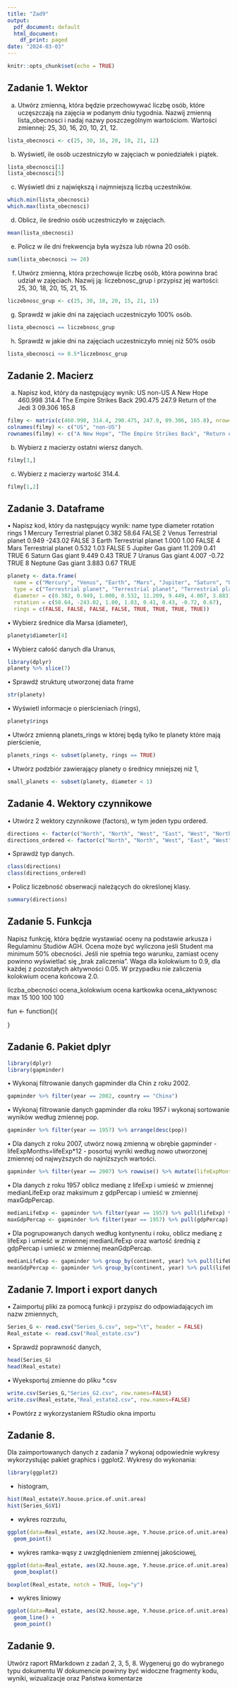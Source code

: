 ---
title: "Zad9"
output:
  pdf_document: default
  html_document:
    df_print: paged
date: "2024-03-03"
---

```{r setup, include=FALSE}
knitr::opts_chunk$set(echo = TRUE)
```
## Zadanie 1. Wektor
a) Utwórz zmienną, która będzie przechowywać liczbę osób, które uczęszczają na zajęcia w podanym dniu tygodnia.
Nazwij zmienną lista_obecnosci i nadaj nazwy poszczególnym wartościom. Wartości zmiennej: 25, 30, 16, 20, 10, 21, 12.

``` {R}
lista_obecnosci <- c(25, 30, 16, 20, 10, 21, 12)
```

b) Wyświetl, ile osób uczestniczyło w zajęciach w poniedziałek i piątek.
```{R}
lista_obecnosci[1]
lista_obecnosci[5]
```

c) Wyświetl dni z największą i najmniejszą liczbą uczestników.
``` {R}
which.min(lista_obecnosci)
which.max(lista_obecnosci)
```

d) Oblicz, ile średnio osób uczestniczyło w zajęciach.
``` {R}
mean(lista_obecnosci)
```

e) Policz w ile dni frekwencja była wyższa lub równa 20 osób.
``` {R}
sum(lista_obecnosci >= 20)
```

f) Utwórz zmienną, która przechowuje liczbę osób, która powinna brać udział w zajęciach.
Nazwij ją: liczebnosc_grup i przypisz jej wartości: 25, 30, 18, 20, 15, 21, 15.
``` {R}
liczebnosc_grup <- c(25, 30, 18, 20, 15, 21, 15)
```

g) Sprawdź w jakie dni na zajęciach uczestniczyło 100% osób.
``` {R}
lista_obecnosci == liczebnosc_grup
```

h) Sprawdź w jakie dni na zajęciach uczestniczyło mniej niż 50% osób
``` {R}
lista_obecnosci <= 0.5*liczebnosc_grup
```

## Zadanie 2. Macierz
a) Napisz kod, który da następujący wynik:
                          US        non-US
A New Hope               460.998   314.4
The Empire Strikes Back  290.475   247.9
Return of the Jedi 3     09.306    165.8
``` {R}
filmy <- matrix(c(460.998, 314.4, 290.475, 247.9, 09.306, 165.8), nrow=3, ncol=2)
colnames(filmy) <- c("US", "non-US")
rownames(filmy) <- c("A New Hope", "The Empire Strikes Back", "Return of the Jedi 3")
```

b) Wybierz z macierzy ostatni wiersz danych.
``` {R}
filmy[3,]
```

c) Wybierz z macierzy wartość 314.4.
``` {R}
filmy[1,2]
```

## Zadanie 3. Dataframe
• Napisz kod, który da następujący wynik:
  name type diameter rotation rings
1 Mercury Terrestrial planet 0.382 58.64 FALSE
2 Venus Terrestrial planet 0.949 -243.02 FALSE
3 Earth Terrestrial planet 1.000 1.00 FALSE
4 Mars Terrestrial planet 0.532 1.03 FALSE
5 Jupiter Gas giant 11.209 0.41 TRUE
6 Saturn Gas giant 9.449 0.43 TRUE
7 Uranus Gas giant 4.007 -0.72 TRUE
8 Neptune Gas giant 3.883 0.67 TRUE
``` {R}
planety <- data.frame(
  name = c("Mercury", "Venus", "Earth", "Mars", "Jupiter", "Saturn", "Uranus", "Neptune"),
  type = c("Terrestrial planet", "Terrestrial planet", "Terrestrial planet", "Terrestrial planet", "Gas giant", "Gas giant", "Gas giant", "Gas giant"),
  diameter = c(0.382, 0.949, 1.000, 0.532, 11.209, 9.449, 4.007, 3.883),
  rotation = c(58.64, -243.02, 1.00, 1.03, 0.41, 0.43, -0.72, 0.67),
  rings = c(FALSE, FALSE, FALSE, FALSE, TRUE, TRUE, TRUE, TRUE))
```

• Wybierz średnice dla Marsa (diameter),
``` {R}
planety$diameter[4]
```

• Wybierz całość danych dla Uranus,
``` {R}
library(dplyr)
planety %>% slice(7)
```

• Sprawdź strukturę utworzonej data frame
``` {R}
str(planety)
```

• Wyświetl informacje o pierścieniach (rings),
``` {R}
planety$rings
```

• Utwórz zmienną planets_rings w której będą tylko te planety które mają pierścienie,
``` {R}
planets_rings <- subset(planety, rings == TRUE)
```

• Utwórz podzbiór zawierający planety o średnicy mniejszej niż 1,
``` {R}
small_planets <- subset(planety, diameter < 1)
```

## Zadanie 4. Wektory czynnikowe
• Utwórz 2 wektory czynnikowe (factors), w tym jeden typu ordered.
``` {R}
directions <- factor(c("North", "North", "West", "East", "West", "North"), levels = c("North", "East", "South", "West"))
directions_ordered <- factor(c("North", "North", "West", "East", "West", "North"), levels = c("North", "East", "South", "West"), ordered = TRUE)
```

• Sprawdź typ danych.
``` {R}
class(directions)
class(directions_ordered)
```

• Policz liczebność obserwacji należących do określonej klasy.
``` {R}
summary(directions)
```


## Zadanie 5. Funkcja
Napisz funkcję, która będzie wystawiać oceny na podstawie arkusza i Regulaminu Studiów AGH.
Ocena może być wyliczona jeśli Student ma minimum 50% obecności. Jeśli nie spełnia tego warunku,
zamiast oceny powinno wyświetlać się „brak zaliczenia”. Waga dla kolokwium to 0.9, dla każdej z
pozostałych aktywności 0.05. W przypadku nie zaliczenia kolokwium ocena końcowa 2.0.

liczba_obecności ocena_kolokwium ocena kartkowka ocena_aktywnosc
max 15 100 100 100

fun <- function(){
  
}


## Zadanie 6. Pakiet dplyr
``` {R}
library(dplyr)
library(gapminder)
```
• Wykonaj filtrowanie danych gapminder dla Chin z roku 2002.
``` {R}
gapminder %>% filter(year == 2002, country == "China")
```

• Wykonaj filtrowanie danych gapminder dla roku 1957 i wykonaj sortowanie wyników według zmiennej pop.
``` {R}
gapminder %>% filter(year == 1957) %>% arrange(desc(pop))
```

• Dla danych z roku 2007, utwórz nową zmienną w obrębie gapminder 
  - lifeExpMonths=lifeExp*12
  - posortuj wyniki według nowo utworzonej zmiennej od najwyższych do najniższych wartości.
``` {R}
gapminder %>% filter(year == 2007) %>% rowwise() %>% mutate(lifeExpMonths = lifeExp*12) %>% arrange(desc(lifeExpMonths))
```

• Dla danych z roku 1957 oblicz medianę z lifeExp i umieść w zmiennej medianLifeExp oraz
maksimum z gdpPercap i umieść w zmiennej maxGdpPercap.
``` {R}
medianLifeExp <- gapminder %>% filter(year == 1957) %>% pull(lifeExp) %>% mean
maxGdpPercap <- gapminder %>% filter(year == 1957) %>% pull(gdpPercap) %>% max
```

• Dla pogrupowanych danych według kontynentu i roku, oblicz medianę z lifeExp i umieść w
zmiennej medianLifeExp oraz wartość średnią z gdpPercap i umieść w zmiennej meanGdpPercap.
``` {R}
medianLifeExp <- gapminder %>% group_by(continent, year) %>% pull(lifeExp) %>% median
meanGdpPercap <- gapminder %>% group_by(continent, year) %>% pull(lifeExp) %>% mean
```

## Zadanie 7. Import i export danych
• Zaimportuj pliki za pomocą funkcji i przypisz do odpowiadających im nazw zmiennych,
``` {R}
Series_G <- read.csv("Series_G.csv", sep="\t", header = FALSE)
Real_estate <- read.csv("Real_estate.csv")
```

• Sprawdź poprawność danych,
``` {R}
head(Series_G)
head(Real_estate)
```

• Wyeksportuj zmienne do pliku *.csv
``` {R}
write.csv(Series_G,"Series_G2.csv", row.names=FALSE)
write.csv(Real_estate,"Real_estate2.csv", row.names=FALSE)
```

• Powtórz z wykorzystaniem RStudio okna importu

## Zadanie 8.
Dla zaimportowanych danych z zadania 7 wykonaj odpowiednie wykresy wykorzystując pakiet graphics
i ggplot2. Wykresy do wykonania:
``` {R}
library(ggplot2)
```
- histogram,
``` {R}
hist(Real_estate$Y.house.price.of.unit.area)
hist(Series_G$V1)
```

- wykres rozrzutu,
``` {R}
ggplot(data=Real_estate, aes(X2.house.age, Y.house.price.of.unit.area) ) + 
  geom_point()
```

- wykres ramka-wąsy z uwzględnieniem zmiennej jakościowej,
``` {R}
ggplot(data=Real_estate, aes(X2.house.age, Y.house.price.of.unit.area) ) + 
  geom_boxplot() 

boxplot(Real_estate, notch = TRUE, log="y")
```

- wykres liniowy
``` {R}
ggplot(data=Real_estate, aes(X2.house.age, Y.house.price.of.unit.area) ) + 
  geom_line() + 
  geom_point()
```

## Zadanie 9.
Utwórz raport RMarkdown z zadań 2, 3, 5, 8. Wygeneruj go do wybranego typu dokumentu
W dokumencie powinny być widoczne fragmenty kodu, wyniki, wizualizacje oraz Państwa komentarze

